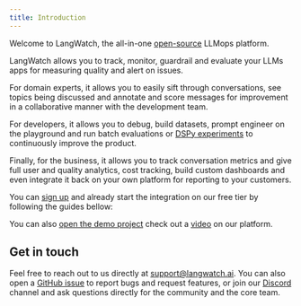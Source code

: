 ```yaml
---
title: Introduction
---
```


Welcome to LangWatch, the all-in-one [open-source](https://github.com/langwatch/langwatch) LLMops platform.

LangWatch allows you to track, monitor, guardrail and evaluate your LLMs apps for measuring quality and alert on issues.

For domain experts, it allows you to easily sift through conversations, see topics being discussed and annotate and score messages
for improvement in a collaborative manner with the development team.

For developers, it allows you to debug, build datasets, prompt engineer on the playground and
run batch evaluations or [DSPy experiments](./dspy-visualization/quickstart) to continuously improve the product.

Finally, for the business, it allows you to track conversation metrics and give full user and quality analytics, cost tracking, build
custom dashboards and even integrate it back on your own platform for reporting to your customers.

You can [sign up](https://app.langwatch.ai/) and already start the integration on our free tier by following the guides bellow:

<CardGroup cols={2}>
  <Card title="Python Integration Guide" icon="link" href="./integration/python/guide" />
  <Card title="TypeScript Integration Guide" icon="link" href="./integration/typescript/guide" />
  <Card title="REST API" icon="link" href="./integration/rest-api" />
</CardGroup>

You can also [open the demo project](https://app.langwatch.ai/demo) check out a [video](https://www.loom.com/share/17f827b1f5a648298779b36e2dc959e6) on our platform.

## Get in touch

Feel free to reach out to us directly at [support@langwatch.ai](mailto:support@langwatch.ai). You can also open a [GitHub issue](https://github.com/langwatch/langwatch/issues)
to report bugs and request features, or join our [Discord](https://discord.gg/kT4PhDS2gH) channel and ask questions directly for the community and the core team.